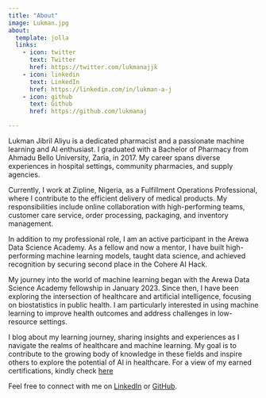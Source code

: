 ```yaml
---
title: "About"
image: Lukman.jpg
about:
  template: jolla
  links:
    - icon: twitter
      text: Twitter
      href: https://twitter.com/lukmanajjk
    - icon: linkedin
      text: LinkedIn
      href: https://linkedin.com/in/lukman-a-j
    - icon: github
      text: Github
      href: https://github.com/lukmanaj

---
```



Lukman Jibril Aliyu is a dedicated pharmacist and a passionate machine learning and AI enthusiast. I graduated with a Bachelor of Pharmacy from Ahmadu Bello University, Zaria, in 2017. My career spans diverse experiences in hospital settings, community pharmacies, and supply agencies.

Currently, I work at Zipline, Nigeria, as a Fulfillment Operations Professional, where I contribute to the efficient delivery of medical products. My responsibilities include online collaboration with high-performing teams, customer care service, order processing, packaging, and inventory management.

In addition to my professional role, I am an active participant in the Arewa Data Science Academy. As a fellow and now a mentor, I have built high-performing machine learning models, taught data science, and achieved recognition by securing second place in the Cohere AI Hack.

My journey into the world of machine learning began with the Arewa Data Science Academy fellowship in January 2023. Since then, I have been exploring the intersection of healthcare and artificial intelligence, focusing on biostatistics in public health. I am particularly interested in using machine learning to improve health outcomes and address challenges in low-resource settings.

I blog about my learning journey, sharing insights and experiences as I navigate the realms of healthcare and machine learning. My goal is to contribute to the growing body of knowledge in these fields and inspire others to explore the potential of AI in healthcare. For a view of my earned certifications, kindly check [here](https://www.linkedin.com/in/lukman-a-j/details/certifications/)

Feel free to connect with me on [LinkedIn](https://linkedin.com/in/lukman-a-j) or [GitHub](https://github.com/lukmanaj). 

